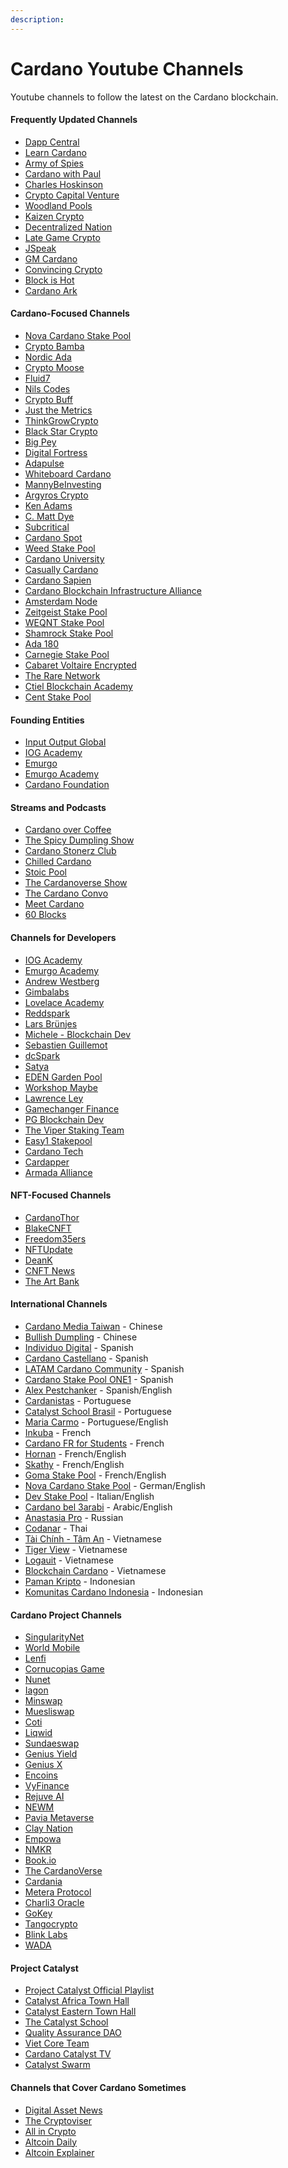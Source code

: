 ```yaml
---
description: 
---
```


# Cardano Youtube Channels

Youtube channels to follow the latest on the Cardano blockchain. 

#### Frequently Updated Channels
- [Dapp Central](https://www.youtube.com/@DappCentral)
- [Learn Cardano](https://www.youtube.com/@LearnCardano) 
- [Army of Spies](https://www.youtube.com/@ArmyofSpies)
- [Cardano with Paul](https://www.youtube.com/@CardanoWithPaul)
- [Charles Hoskinson](https://www.youtube.com/c/charleshoskinsoncrypto)
- [Crypto Capital Venture](https://www.youtube.com/@CryptoCapitalVenture) 
- [Woodland Pools](https://www.youtube.com/@WoodlandPools) 
- [Kaizen Crypto](https://www.youtube.com/@KaizenCrypto)
- [Decentralized Nation](https://www.youtube.com/@decentralizednation)
- [Late Game Crypto](https://www.youtube.com/@LateGameCrypto)
- [JSpeak](https://www.youtube.com/@j_speak)
- [GM Cardano](https://www.youtube.com/@gmcardano)
- [Convincing Crypto](https://www.youtube.com/@ConvincingCrypto)
- [Block is Hot](https://www.youtube.com/@blockishot971)
- [Cardano Ark](https://www.youtube.com/@cardanoark)

#### Cardano-Focused Channels
- [Nova Cardano Stake Pool](https://www.youtube.com/@NOVApool)
- [Crypto Bamba](https://www.youtube.com/@CryptoBamba/)
- [Nordic Ada](https://www.youtube.com/@NordicADA)
- [Crypto Moose](https://www.youtube.com/@cryptomoose)
- [Fluid7](https://www.youtube.com/@fluid7)
- [Nils Codes](https://www.youtube.com/@NilsCodes)
- [Crypto Buff](https://www.youtube.com/@CryptoBuff)
- [Just the Metrics](https://www.youtube.com/@justthemetrics)
- [ThinkGrowCrypto](https://www.youtube.com/@ThinkGrowCrypto)
- [Black Star Crypto](https://www.youtube.com/@blackstarcrypto1662)
- [Big Pey](https://www.youtube.com/@bigpey)
- [Digital Fortress](https://www.youtube.com/@DigitalFortress)
- [Adapulse](https://www.youtube.com/@AdaPulse)
- [Whiteboard Cardano](https://www.youtube.com/@WhiteboardCardano)
- [MannyBeInvesting](https://www.youtube.com/@MannyBeInvesting)
- [Argyros Crypto](https://www.youtube.com/@ArgyrosCrypto)
- [Ken Adams](https://www.youtube.com/@KEWW-ADA)
- [C. Matt Dye](https://www.youtube.com/@CMattDye/)
- [Subcritical](https://www.youtube.com/@Subcritical)
- [Cardano Spot](https://www.youtube.com/@cardanospot5022)
- [Weed Stake Pool](https://www.youtube.com/@CardanoWEEDStakePool)
- [Cardano University](https://www.youtube.com/@cardanouniversity/)
- [Casually Cardano](https://www.youtube.com/@CasuallyCardano)
- [Cardano Sapien](https://www.youtube.com/@S-PIEN)
- [Cardano Blockchain Infrastructure Alliance](https://www.youtube.com/@CardanoBlockchainInfraAlliance)
- [Amsterdam Node](https://www.youtube.com/@amsterdamnode3691)
- [Zeitgeist Stake Pool](https://www.youtube.com/@MrRobwag)
- [WEQNT Stake Pool](https://www.youtube.com/@TheCardanoCommunityPodcast)
- [Shamrock Stake Pool](https://www.youtube.com/@shamrockstakepool2837)
- [Ada 180](https://www.youtube.com/@ADA180)
- [Carnegie Stake Pool](https://www.youtube.com/@carnegiestakepool1289)
- [Cabaret Voltaire Encrypted](https://www.youtube.com/@cabaretVoltaire)
- [The Rare Network](https://www.youtube.com/@RareNetworkEvents)
- [Ctiel Blockchain Academy](https://www.youtube.com/@cteilblockchainacademy7328)
- [Cent Stake Pool](https://www.youtube.com/@centstakepoolcentral7092)

#### Founding Entities
- [Input Output Global](https://www.youtube.com/c/IohkIo)
- [IOG Academy](https://www.youtube.com/@iogacademy)
- [Emurgo](https://www.youtube.com/c/EMURGO)
- [Emurgo Academy](https://www.youtube.com/@emurgoacademy3838)
- [Cardano Foundation](https://www.youtube.com/@CardanoFoundation)

#### Streams and Podcasts
- [Cardano over Coffee](https://www.youtube.com/@cardanoovercoffee)
- [The Spicy Dumpling Show](https://www.youtube.com/@spicydumplingshow1856)
- [Cardano Stonerz Club](https://www.youtube.com/@CardanoStonerzClub)
- [Chilled Cardano](https://www.youtube.com/@ChilledCardano)
- [Stoic Pool](https://www.youtube.com/@StoicPool)
- [The Cardanoverse Show](https://www.youtube.com/@TheCardanoVerseShow)
- [The Cardano Convo](https://www.youtube.com/@TheCardanoConvo)
- [Meet Cardano](https://www.youtube.com/@MeetCardano)
- [60 Blocks](https://www.youtube.com/@60blocks_io)

#### Channels for Developers
- [IOG Academy](https://www.youtube.com/@iogacademy)
- [Emurgo Academy](https://www.youtube.com/@emurgoacademy3838)
- [Andrew Westberg](https://www.youtube.com/@AndrewWestberg)
- [Gimbalabs](https://www.youtube.com/@gimbalabs)
- [Lovelace Academy](https://www.youtube.com/@LovelaceAcademy)
- [Reddspark](https://www.youtube.com/@ReddSpark)
- [Lars Brünjes](https://www.youtube.com/@larsbrunjes37)
- [Michele - Blockchain Dev](https://www.youtube.com/@michele-blockchaindev1986)
- [Sebastien Guillemot](https://www.youtube.com/@SebastienGuillemot) 
- [dcSpark](https://www.youtube.com/@dcSpark)
- [Satya](https://www.youtube.com/@Satya-tb4we)
- [EDEN Garden Pool](https://www.youtube.com/channel/UCZvLM73pSD3aSJv6_Egf8Fg)
- [Workshop Maybe](https://www.youtube.com/@WorkshopMaybe)
- [Lawrence Ley](https://www.youtube.com/@lawrenceley8530/)
- [Gamechanger Finance](https://www.youtube.com/@gamechanger.finance)
- [PG Blockchain Dev](https://www.youtube.com/@PGWAD)
- [The Viper Staking Team](https://www.youtube.com/@viperstakepool)
- [Easy1 Stakepool](https://www.youtube.com/@cardanoeasy1stakepoo674)
- [Cardano Tech](https://www.youtube.com/@cardanotech)
- [Cardapper](https://www.youtube.com/@cardapper3230)
- [Armada Alliance](https://www.youtube.com/@armada_alliance)

#### NFT-Focused Channels
- [CardanoThor](https://www.youtube.com/@CardanoThor)
- [BlakeCNFT](https://www.youtube.com/@blakeCNFT) 
- [Freedom35ers](https://youtube.com/@Freedom35ers)
- [NFTUpdate](https://www.youtube.com/@NFTUpdate/)
- [DeanK](https://www.youtube.com/@DeanKYouTube)
- [CNFT News](https://www.youtube.com/@cnftnews)
- [The Art Bank](https://www.youtube.com/@theartbank)

#### International Channels
- [Cardano Media Taiwan](https://www.youtube.com/@cardanomediataiwan) - Chinese
- [Bullish Dumpling](https://www.youtube.com/@BullishDumpling) - Chinese
- [Individuo Digital](https://www.youtube.com/@IndividuoDigital) - Spanish
- [Cardano Castellano](https://www.youtube.com/@CardanoCastellano) - Spanish
- [LATAM Cardano Community](https://www.youtube.com/@LATAMCardanoCommunity) - Spanish
- [Cardano Stake Pool ONE1](https://www.youtube.com/@cardanostakepoolone1432/) - Spanish 
- [Alex Pestchanker](https://www.youtube.com/@alexpestchanker9356) - Spanish/English
- [Cardanistas](https://www.youtube.com/@Cardanistas) - Portuguese
- [Catalyst School Brasil](https://www.youtube.com/@CatalystBrasil) - Portuguese
- [Maria Carmo](https://www.youtube.com/@mariacarmo369) - Portuguese/English
- [Inkuba](https://www.youtube.com/@inkuba790) - French
- [Cardano FR for Students](https://www.youtube.com/@CardanoFRforstudents) - French
- [Hornan](https://www.youtube.com/@hancoeur) - French/English
- [Skathy](https://www.youtube.com/@SKATHYUnderstandCardano) - French/English
- [Goma Stake Pool](https://www.youtube.com/@gomastakepool5102) - French/English
- [Nova Cardano Stake Pool](https://www.youtube.com/@NOVApool) - German/English
- [Dev Stake Pool](https://www.youtube.com/@DEVStakePoolCardano) - Italian/English
- [Cardano bel 3arabi](https://www.youtube.com/@cardanati) - Arabic/English
- [Anastasia Pro](https://www.youtube.com/@anastasia.pro_blockchain) - Russian
- [Codanar](https://www.youtube.com/@codanar) - Thai
- [Tài Chính - Tâm An](https://www.youtube.com/@taichinh-taman5516/) - Vietnamese
- [Tiger View](https://www.youtube.com/@TIGERView/) - Vietnamese
- [Logauit](https://www.youtube.com/@logauit) - Vietnamese
- [Blockchain Cardano](https://www.youtube.com/@blockchain_cardano) - Vietnamese
- [Paman Kripto](https://www.youtube.com/@PamanKripto) - Indonesian
- [Komunitas Cardano Indonesia](https://www.youtube.com/@cardanoindonesia) - Indonesian

#### Cardano Project Channels
- [SingularityNet](https://www.youtube.com/@SingularityNET)
- [World Mobile](https://www.youtube.com/@WorldMobileTeam)
- [Lenfi](https://www.youtube.com/@LenfiOfficial)
- [Cornucopias Game](https://www.youtube.com/@CornucopiasGame)
- [Nunet](https://www.youtube.com/@nunet_global)
- [Iagon](https://www.youtube.com/channel/UCpIUqQSMK5cE4QncanEUpKg)
- [Minswap](https://www.youtube.com/@MinswapDEX)
- [Muesliswap](https://www.youtube.com/@muesliswap7512/)
- [Coti](https://www.youtube.com/@COTIGroup)
- [Liqwid](https://www.youtube.com/@liqwidfinance1450)
- [Sundaeswap](https://www.youtube.com/@sundaeswaplabs)
- [Genius Yield](https://www.youtube.com/@geniusyield6151)
- [Genius X](https://www.youtube.com/@GeniusXOfficial)
- [Encoins](https://www.youtube.com/@encoins)
- [VyFinance](https://www.youtube.com/@VyFinance)
- [Rejuve AI](https://www.youtube.com/@RejuveAI)
- [NEWM](https://www.youtube.com/@projectNEWM)
- [Pavia Metaverse](https://www.youtube.com/@Pavia_io)
- [Clay Nation](https://www.youtube.com/@claymates)
- [Empowa](https://www.youtube.com/@empowa_io)
- [NMKR](https://www.youtube.com/@nmkr_io)
- [Book.io](https://www.youtube.com/@book_io) 
- [The CardanoVerse](https://www.youtube.com/@cardanoverse/)
- [Cardania](https://www.youtube.com/@cardaniaHQ)
- [Metera Protocol](https://www.youtube.com/@meteraprotocol)
- [Charli3 Oracle](https://www.youtube.com/@charli3oracles40)
- [GoKey](https://www.youtube.com/@GoKeyFinance)
- [Tangocrypto](https://www.youtube.com/channel/UCmBDcgWgk3SOQA91s-rAFZg)
- [Blink Labs](https://www.youtube.com/@BlinkLabs_io)
- [WADA](https://www.youtube.com/@Wada_org)

#### Project Catalyst
- [Project Catalyst Official Playlist](https://www.youtube.com/playlist?list=PLnPTB0CuBOByRhpTUdALq4J89m_h7QqLk)
- [Catalyst Africa Town Hall](https://www.youtube.com/@catalystafricatownhall1239)
- [Catalyst Eastern Town Hall](https://www.youtube.com/@easterntownhall)
- [The Catalyst School](https://www.youtube.com/@TheCatalystSchool)
- [Quality Assurance DAO](https://www.youtube.com/@qadao)
- [Viet Core Team](https://www.youtube.com/@vietcoreteam/)
- [Cardano Catalyst TV](https://www.youtube.com/@cardanocatalysttv5717)
- [Catalyst Swarm](https://www.youtube.com/@catalystswarm)

#### Channels that Cover Cardano Sometimes
- [Digital Asset News](https://www.youtube.com/@DigitalAssetNews)
- [The Cryptoviser](https://www.youtube.com/@TheCryptoviser/)
- [All in Crypto](https://www.youtube.com/@realallincrypto)
- [Altcoin Daily](https://www.youtube.com/@AltcoinDaily)
- [Altcoin Explainer](https://www.youtube.com/@altexplainer)
